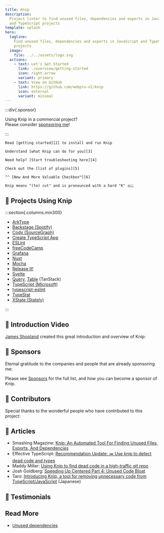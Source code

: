 ```yaml
---
title: Knip
description:
  Project linter to find unused files, dependencies and exports in JavaScript
  and TypeScript projects
template: splash
hero:
  tagline:
    Find unused files, dependencies and exports in JavaScript and TypeScript
    projects
  image:
    file: ../../assets/logo.svg
  actions:
    - text: Let's Get Started
      link: ./overview/getting-started
      icon: right-arrow
      variant: primary
    - text: View on GitHub
      link: https://github.com/webpro-nl/knip
      icon: external
      variant: minimal
---
```



:::div{.sponsor}

Using Knip in a commercial project?<br />Please consider [sponsoring me][1]!

:::

<CardGrid stagger>
  <Card title="Getting Started" icon="rocket">

    Read [getting started][2] to install and run Knip

  </Card>

  <Card title="Why Use Knip?" icon="approve-check">

    Understand [what Knip can do for you][3]

  </Card>

  <Card title="Troubleshooting" icon="warning">

    Need help? [Start troubleshooting here][4]

  </Card>

  <Card title="Plugins" icon="list-format">

    Check out the [list of plugins][5]

  </Card>

  <Card title="Works with checker.ts" icon="approve-check">

    ^^ [New And More Valuable Checkbox™️][6]

  </Card>

  <Card title="/'knɪp/" icon="translate">

    Knip means "(to) cut" and is pronounced with a hard "K" 🇳🇱

  </Card>
</CardGrid>

## 🧡 Projects Using Knip

:::section{.columns.min300}

- [ArkType][7]
- [Backstage (Spotify)][8]
- [Cody (SourceGraph)][9]
- [Create TypeScript App][10]
- [ESLint][11]
- [freeCodeCamp][12]
- [Grafana][13]
- [Nuxt][14]
- [Mocha][15]
- [Release It!][16]
- [Svelte][17]
- [Query][18], [Table][19] (TanStack)
- [TypeScript (Microsoft)][20]
- [typescript-eslint][21]
- [TypeStat][22]
- [XState (Stately)][23]

:::

## 🧡 Introduction Video

[James Shopland][24] created this great introduction and overview of Knip:

<YouTube id="uhEkgWt-pUM" />

## 🧡 Sponsors

Eternal gratitude to the companies and people that are already sponsoring me:

<Sponsors direction="row" showAll={false} />

Please see [Sponsors][1] for the full list, and how you can become a sponsor of
Knip.

## 🧡 Contributors

Special thanks to the wonderful people who have contributed to this project:

<Contributors />

## 🧡 Articles

- Smashing Magazine: [Knip: An Automated Tool For Finding Unused Files, Exports,
  And Dependencies][25]
- Effective TypeScript: [Recommendation Update: ✂️ Use knip to detect dead code
  and types][26]
- Maddy Miller: [Using Knip to find dead code in a high-traffic git repo][27]
- Josh Goldberg: [Speeding Up Centered Part 4: Unused Code Bloat][28]
- Taro: [Introducing Knip, a tool for removing unnecessary code from
  TypeScript/JavaScript][29] (Japanese)

## 🧡 Testimonials

<Tweets />

## Read More

- [Unused dependencies](./typescript/unused-dependencies.md)

[1]: ./sponsors
[2]: ./overview/getting-started.mdx
[3]: ./explanations/why-use-knip.md
[4]: ./guides/troubleshooting.md
[5]: ./reference/plugins.md
[6]: https://x.com/robpalmer2/status/1805502964435505559
[7]: https://github.com/arktypeio/arktype
[8]: https://github.com/backstage/backstage
[9]: https://github.com/sourcegraph/cody
[10]: https://github.com/JoshuaKGoldberg/create-typescript-app
[11]: https://github.com/eslint/eslint
[12]: https://github.com/freeCodeCamp/freeCodeCamp
[13]: https://github.com/grafana/grafana
[14]: https://github.com/nuxt/nuxt
[15]: https://github.com/mochajs/mocha
[16]: https://github.com/release-it/release-it
[17]: https://github.com/sveltejs/svelte
[18]: https://github.com/TanStack/query
[19]: https://github.com/TanStack/table
[20]: https://github.com/microsoft/TypeScript
[21]: https://github.com/typescript-eslint/typescript-eslint
[22]: https://github.com/JoshuaKGoldberg/TypeStat
[23]: https://github.com/statelyai/xstate
[24]: https://www.jamesshopland.com
[25]:
  https://www.smashingmagazine.com/2023/08/knip-automated-tool-find-unused-files-exports-dependencies/
[26]: https://effectivetypescript.com/2023/07/29/knip/
[27]: https://madelinemiller.dev/blog/knip-dead-code/
[28]:
  https://www.joshuakgoldberg.com/blog/speeding-up-centered-part-4-unused-code-bloat/
[29]: https://tech.basemachina.jp/entry/introduction-knip
